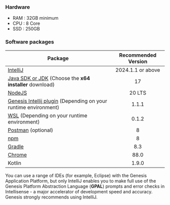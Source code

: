 ### Hardware

* RAM : 32GB minimum
* CPU : 8 Core
* SSD : 250GB

### Software packages

| Package	                                                                                                       |  Recommended Version   | 
|----------------------------------------------------------------------------------------------------------------|:------------------:|
| [IntelliJ](https://www.jetbrains.com/idea/download/?fromIDE=#section=windows)	                                 | 2024.1.1 or above    |
| [Java SDK or JDK](https://www.oracle.com/java/technologies/downloads/) (Choose the **x64 installer** download) |         17         |
| [NodeJS](https://nodejs.org/download/release/latest-iron/)                                                  |       20 LTS       |
| [Genesis Intellij plugin](/develop/development-environment/intellij-plugin/) (Depending on your runtime environment)    |        1.1.1       |
| [WSL](https://learn.microsoft.com/en-us/windows/wsl/install) (Depending on your runtime environment)           |        0.1.2       |
| [Postman](https://www.postman.com/downloads/) (optional)	                                                      |         8          | 
| [npm](https://docs.npmjs.com/cli/v6/commands/npm-install)                                                      | 8                  |
| [Gradle](https://gradle.org/install/)                                                                          | 8.3                |
| [Chrome](https://www.google.com/intl/pt-BR/chrome/)                                                            | 88.0               |
| Kotlin                                                                                                         | 1.9.0             |       

You can use a range of IDEs (for example, Eclipse) with the Genesis Application Platform, but only IntelliJ enables you to make full use of the Genesis Platform Abstraction Language (**GPAL**) prompts and error checks in Intellisense - a major accelerator of development speed and accuracy. Genesis strongly recommends using IntelliJ.

